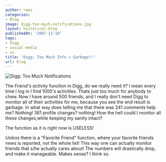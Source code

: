 ```yaml
---
author: rami
categories:
- Blog
image: digg-too-much-notifications.jpg
layout: historical-blog
publishedAt: '2007-12-18'
tags:
- digg
- social-media
- ux
title: 'Digg: Too Much Info = Garbage!!'
url: blog
---
```


![Digg: Too Much Notifications](/assets/images/content/blog/digg-too-much-notifications.jpg)

The *Friend's activity* function in Digg, do we really need it? I mean every time I log in I find 1000's activities. Thats just too much for anybody to chew. Now I have around 500 friends, and I really don't need Digg to monitor all of their activities for me, because you see the end result is garbage. In what way does telling me that there was 241 comments help me? Nothing! 361 profile changes? nothing! How the hell could I monitor all these changes,while keeping my sanity intact?

The function as it is right now is USELESS!

*Unless* there is a "Favorite Friend" function, where your favorite friends news is reported, not the whole list! This way one can actually monitor friends that s/he actually cares about! The numbers will drastically drop, and make it manageable. Makes sense? I think so.